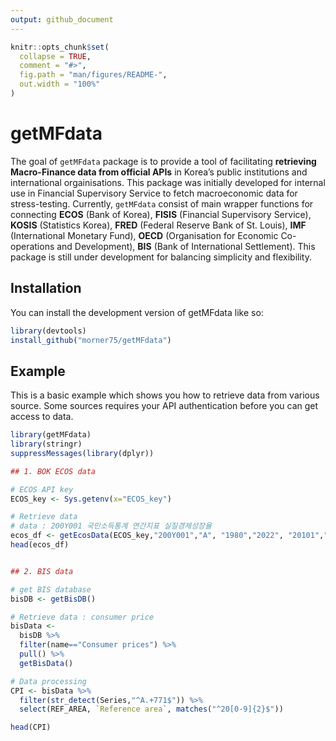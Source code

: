 ```yaml
---
output: github_document
---
```


<!-- README.md is generated from README.Rmd. Please edit that file -->

```r
knitr::opts_chunk$set(
  collapse = TRUE,
  comment = "#>",
  fig.path = "man/figures/README-",
  out.width = "100%"
)
```

# getMFdata

<!-- badges: start -->
<!-- badges: end -->

The goal of `getMFdata` package is to provide a tool of facilitating **retrieving Macro-Finance data from official APIs** in Korea's public institutions and international orgainisations. This package was initially developed for internal use in Financial Supervisory Service to fetch macroeconomic data for stress-testing. Currently, `getMFdata` consist of main wrapper functions for connecting **ECOS** (Bank of Korea), **FISIS** (Financial Supervisory Service), **KOSIS** (Statistics Korea), **FRED** (Federal Reserve Bank of St. Louis), **IMF** (International Monetary Fund), **OECD** (Organisation for Economic Co-operations and Development), **BIS** (Bank of International Settlement). This package is still under development for balancing simplicity and flexibility.  

## Installation

You can install the development version of getMFdata like so:

``` r
library(devtools)
install_github("morner75/getMFdata")
```

## Example

This is a basic example which shows you how to retrieve data from various source. 
Some sources requires your API authentication before you can get access to data.

```r
library(getMFdata)
library(stringr)
suppressMessages(library(dplyr))

## 1. BOK ECOS data

# ECOS API key
ECOS_key <- Sys.getenv(x="ECOS_key")

# Retrieve data 
# data : 200Y001 국민소득통계 연간지표 실질경제성장율
ecos_df <- getEcosData(ECOS_key,"200Y001","A", "1980","2022", "20101","?","?")
head(ecos_df)


## 2. BIS data

# get BIS database
bisDB <- getBisDB()  

# Retrieve data : consumer price
bisData <-        
  bisDB %>% 
  filter(name=="Consumer prices") %>% 
  pull() %>% 
  getBisData()

# Data processing 
CPI <- bisData %>% 
  filter(str_detect(Series,"^A.+771$")) %>% 
  select(REF_AREA, `Reference area`, matches("^20[0-9]{2}$"))

head(CPI)



```




